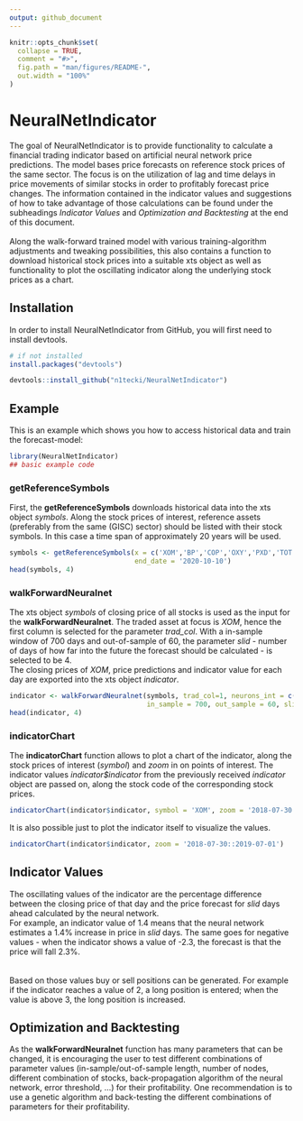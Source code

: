 ```yaml
---
output: github_document
---
```


<!-- README.md is generated from README.Rmd. Please edit that file -->

```r
knitr::opts_chunk$set(
  collapse = TRUE,
  comment = "#>",
  fig.path = "man/figures/README-",
  out.width = "100%"
)
```

# NeuralNetIndicator

<!-- badges: start -->
<!-- badges: end -->

The goal of NeuralNetIndicator is to provide functionality to calculate a financial trading indicator based
on artificial neural network price predictions. The model bases price forecasts on reference stock prices of the same
sector. The focus is on the utilization of lag and time delays in price movements of similar stocks in order to 
profitably forecast price changes. The information contained in the indicator values and suggestions of how to take
advantage of those calculations can be found under the subheadings *Indicator Values* and 
*Optimization and Backtesting* at the end of this document. 
<br/><br/>
Along the walk-forward trained model with various training-algorithm 
adjustments and tweaking possibilities, this also contains a function to download historical stock prices into a 
suitable xts object as well as functionality to plot the oscillating indicator along the underlying stock prices as a
chart. 

## Installation

In order to install NeuralNetIndicator from GitHub, you will first need to install devtools.

``` r
# if not installed
install.packages("devtools")

devtools::install_github("n1tecki/NeuralNetIndicator")
```

## Example

This is an example which shows you how to access historical data and train the forecast-model:

```r
library(NeuralNetIndicator)
## basic example code
```

### getReferenceSymbols

First, the **getReferenceSymbols** downloads historical data into the xts object *symbols*. 
Along the stock prices of interest, reference assets (preferably from the same (GISC) sector) 
should be listed with their stock symbols. In this case a time span of approximately 20 years will be used.

```r
symbols <- getReferenceSymbols(x = c('XOM','BP','COP','OXY','PXD','TOT','VLO'), start_date = '2000-10-10', 
                               end_date = '2020-10-10')
head(symbols, 4)
```

### walkForwardNeuralnet

The xts object *symbols* of closing price of all stocks is used as the input for the **walkForwardNeuralnet**. 
The traded asset at focus is *XOM*, hence the first column is selected for the parameter *trad_col*. 
With a in-sample window of 700 days and out-of-sample of 60, the parameter *slid* - number of days of how far into 
the future the forecast should be calculated - is selected to be 4.\
The closing prices of *XOM*, price predictions and indicator value for each day are exported into the xts object 
*indicator*.

```r
indicator <- walkForwardNeuralnet(symbols, trad_col=1, neurons_int = c(3,5), 
                                  in_sample = 700, out_sample = 60, slid = 4)
head(indicator, 4)
```

### indicatorChart

The **indicatorChart** function allows to plot a chart of the indicator, along the stock prices of interest 
(*symbol*) and *zoom* in on points of interest. The indicator values *indicator$indicator* from the previously
received *indicator* object are passed on, along the stock code of the corresponding stock prices.

```r
indicatorChart(indicator$indicator, symbol = 'XOM', zoom = '2018-07-30::2019-07-01')
```

It is also possible just to plot the indicator itself to visualize the values.

```r
indicatorChart(indicator$indicator, zoom = '2018-07-30::2019-07-01')
```

## Indicator Values
The oscillating values of the indicator are the percentage difference between the closing price of that day and
the price forecast for *slid* days ahead calculated by the neural network.\
For example, an indicator value of 1.4
means that the neural network estimates a 1.4% increase in price in *slid* days. The same goes for negative values -
when the indicator shows a value of -2.3, the forecast is that the price will fall 2.3%.\
<br/><br/>
Based on those values buy or sell positions can be generated. For example if the indicator reaches a value of 2, a long position is entered; when the value is above 3, the long position is increased. 

## Optimization and Backtesting
As the **walkForwardNeuralnet** function has many parameters that can be changed, it is encouraging the user to test
different combinations of parameter values (in-sample/out-of-sample length, number of nodes, different combination 
of stocks, back-propagation algorithm of the neural network, error threshold, ...) for their profitability. One
recommendation is to use a genetic algorithm and back-testing the different combinations of parameters for their
profitability.


